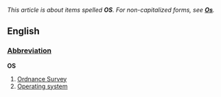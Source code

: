 ''This article is about items spelled '''OS'''.  For non-capitalized forms, see '''[[Os]]'''.''

==English==
===[[Wiktionary:List of acronyms and abbreviations|Abbreviation]]===
'''OS'''

#[[Ordnance Survey]]
#[[Operating system]]